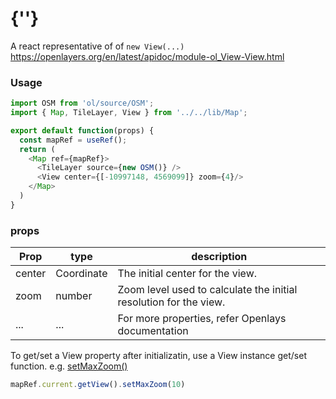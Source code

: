  
<Meta of={ViewStories} />
 
# {'<View />'}
 
A react representative of of `new View(...)`
https://openlayers.org/en/latest/apidoc/module-ol_View-View.html
<Story of={ViewStories.Primary} />

### Usage
```typescript
import OSM from 'ol/source/OSM';
import { Map, TileLayer, View } from '../../lib/Map';

export default function(props) {
  const mapRef = useRef();
  return (
    <Map ref={mapRef}>
      <TileLayer source={new OSM()} />
      <View center={[-10997148, 4569099]} zoom={4}/>
    </Map>
  )
}
```

### props

| Prop   | type        | description |
| ------ | ----------- | ------------|
| center | Coordinate  | The initial center for the view. | 
| zoom   | number      | Zoom level used to calculate the initial resolution for the view.|
| ...    | ...         | For more properties, refer Openlays documentation |

To get/set a View property after initializatin, use a View instance get/set function.
e.g. [setMaxZoom()](https://openlayers.org/en/latest/apidoc/module-ol_View-View.html#setMaxZoom)
```javascript
mapRef.current.getView().setMaxZoom(10)
```
